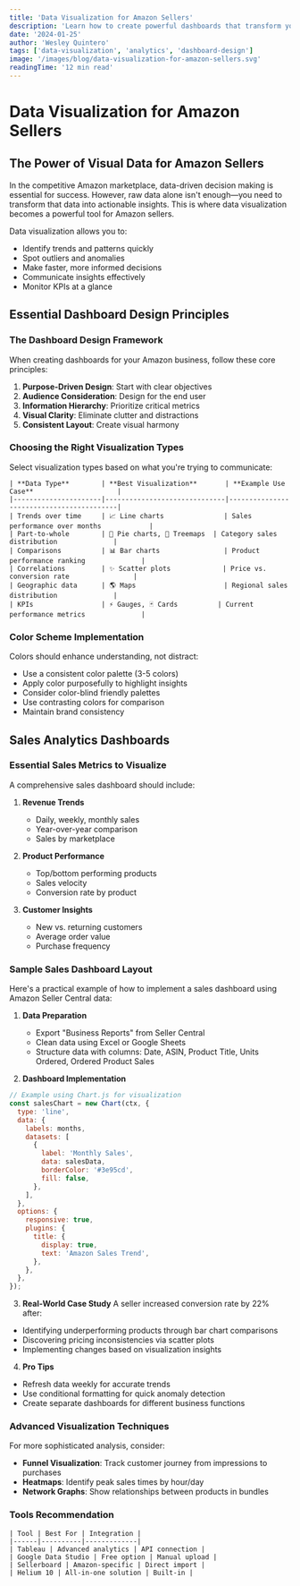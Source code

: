 ```yaml
---
title: 'Data Visualization for Amazon Sellers'
description: 'Learn how to create powerful dashboards that transform your Amazon seller data into clear, actionable insights'
date: '2024-01-25'
author: 'Wesley Quintero'
tags: ['data-visualization', 'analytics', 'dashboard-design']
image: '/images/blog/data-visualization-for-amazon-sellers.svg'
readingTime: '12 min read'
---
```


# Data Visualization for Amazon Sellers

## The Power of Visual Data for Amazon Sellers

In the competitive Amazon marketplace, data-driven decision making is essential for success. However, raw data alone isn't enough—you need to transform that data into actionable insights. This is where data visualization becomes a powerful tool for Amazon sellers.

Data visualization allows you to:

- Identify trends and patterns quickly
- Spot outliers and anomalies
- Make faster, more informed decisions
- Communicate insights effectively
- Monitor KPIs at a glance

## Essential Dashboard Design Principles

### The Dashboard Design Framework

When creating dashboards for your Amazon business, follow these core principles:

1. **Purpose-Driven Design**: Start with clear objectives
2. **Audience Consideration**: Design for the end user
3. **Information Hierarchy**: Prioritize critical metrics
4. **Visual Clarity**: Eliminate clutter and distractions
5. **Consistent Layout**: Create visual harmony

### Choosing the Right Visualization Types

Select visualization types based on what you're trying to communicate:

```
| **Data Type**        | **Best Visualization**       | **Example Use Case**                     |
|----------------------|------------------------------|------------------------------------------|
| Trends over time     | 📈 Line charts               | Sales performance over months            |
| Part-to-whole        | 🥧 Pie charts, 🌳 Treemaps  | Category sales distribution              |
| Comparisons          | 📊 Bar charts                | Product performance ranking              |
| Correlations         | ✨ Scatter plots             | Price vs. conversion rate                |
| Geographic data      | 🌎 Maps                      | Regional sales distribution              |
| KPIs                 | ⚡ Gauges, 🃏 Cards          | Current performance metrics              |
```

### Color Scheme Implementation

Colors should enhance understanding, not distract:

- Use a consistent color palette (3-5 colors)
- Apply color purposefully to highlight insights
- Consider color-blind friendly palettes
- Use contrasting colors for comparison
- Maintain brand consistency

## Sales Analytics Dashboards

### Essential Sales Metrics to Visualize

A comprehensive sales dashboard should include:

1. **Revenue Trends**

   - Daily, weekly, monthly sales
   - Year-over-year comparison
   - Sales by marketplace

2. **Product Performance**

   - Top/bottom performing products
   - Sales velocity
   - Conversion rate by product

3. **Customer Insights**
   - New vs. returning customers
   - Average order value
   - Purchase frequency

### Sample Sales Dashboard Layout

Here's a practical example of how to implement a sales dashboard using Amazon Seller Central data:

1. **Data Preparation**

   - Export "Business Reports" from Seller Central
   - Clean data using Excel or Google Sheets
   - Structure data with columns: Date, ASIN, Product Title, Units Ordered, Ordered Product Sales

2. **Dashboard Implementation**

```javascript
// Example using Chart.js for visualization
const salesChart = new Chart(ctx, {
  type: 'line',
  data: {
    labels: months,
    datasets: [
      {
        label: 'Monthly Sales',
        data: salesData,
        borderColor: '#3e95cd',
        fill: false,
      },
    ],
  },
  options: {
    responsive: true,
    plugins: {
      title: {
        display: true,
        text: 'Amazon Sales Trend',
      },
    },
  },
});
```

3. **Real-World Case Study**
   A seller increased conversion rate by 22% after:

- Identifying underperforming products through bar chart comparisons
- Discovering pricing inconsistencies via scatter plots
- Implementing changes based on visualization insights

4. **Pro Tips**

- Refresh data weekly for accurate trends
- Use conditional formatting for quick anomaly detection
- Create separate dashboards for different business functions

### Advanced Visualization Techniques

For more sophisticated analysis, consider:

- **Funnel Visualization**: Track customer journey from impressions to purchases
- **Heatmaps**: Identify peak sales times by hour/day
- **Network Graphs**: Show relationships between products in bundles

### Tools Recommendation

```
| Tool | Best For | Integration |
|------|----------|-------------|
| Tableau | Advanced analytics | API connection |
| Google Data Studio | Free option | Manual upload |
| Sellerboard | Amazon-specific | Direct import |
| Helium 10 | All-in-one solution | Built-in |
```
